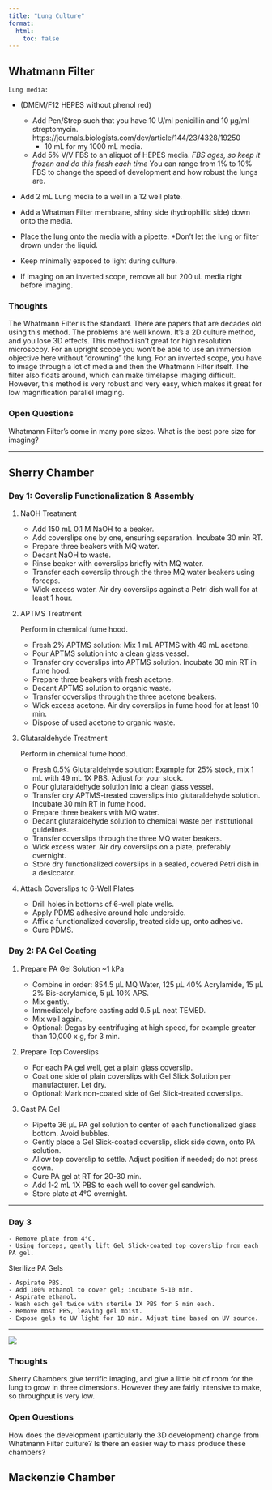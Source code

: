 ```yaml
---
title: "Lung Culture"
format:
  html:
    toc: false
---
```


## Whatmann Filter

	Lung media:
  * (DMEM/F12 HEPES without phenol red)
	* Add Pen/Strep such that you have 10 U/ml penicillin and 10 µg/ml streptomycin.
		https://journals.biologists.com/dev/article/144/23/4328/19250
        * 10 mL for my 1000 mL media.
	*	Add 5% V/V FBS to an aliquot of HEPES media.
        *FBS ages, so keep it frozen and do this fresh each time
        *You can range from 1% to 10% FBS to change the speed of development and how robust the lungs are.

* Add 2 mL Lung media to a well in a 12 well plate.

* Add a Whatman Filter membrane, shiny side (hydrophillic side) down onto the media. 
* Place the lung onto the media with a pipette.
      *Don't let the lung or filter drown under the liquid.

* Keep minimally exposed to light during culture. 

* If imaging on an inverted scope, remove all but 200 uL media right before imaging.

### Thoughts 

The Whatmann Filter is the standard. There are papers that are decades old using this method. The problems are well known. It's a 2D culture method, and you lose 3D effects. This method isn't great for high resolution microsocpy. For an upright scope you won't be able to use an immersion objective here without "drowning" the lung. For an inverted scope, you have to image through a lot of media and then the Whatmann Filter itself. The filter also floats around, which can make timelapse imaging difficult. However, this method is very robust and very easy, which makes it great for low magnification parallel imaging.

### Open Questions 
Whatmann Filter's come in many pore sizes. What is the best pore size for imaging?

---

## Sherry Chamber
### Day 1: Coverslip Functionalization & Assembly

1. NaOH Treatment

    - Add 150 mL 0.1 M NaOH to a beaker.
    - Add coverslips one by one, ensuring separation. Incubate 30 min RT.
    - Prepare three beakers with MQ water.
    - Decant NaOH to waste.
    - Rinse beaker with coverslips briefly with MQ water.
    - Transfer each coverslip through the three MQ water beakers using forceps.
    - Wick excess water. Air dry coverslips against a Petri dish wall for at least 1 hour.

2. APTMS Treatment

    Perform in chemical fume hood.

    - Fresh 2% APTMS solution: Mix 1 mL APTMS with 49 mL acetone.
    - Pour APTMS solution into a clean glass vessel.
    - Transfer dry coverslips into APTMS solution. Incubate 30 min RT in fume hood.
    - Prepare three beakers with fresh acetone.
    - Decant APTMS solution to organic waste.
    - Transfer coverslips through the three acetone beakers.
    - Wick excess acetone. Air dry coverslips in fume hood for at least 10 min.
    - Dispose of used acetone to organic waste.

3. Glutaraldehyde Treatment

    Perform in chemical fume hood.

    - Fresh 0.5% Glutaraldehyde solution: Example for 25% stock, mix 1 mL with 49 mL 1X PBS. Adjust for your stock.
    - Pour glutaraldehyde solution into a clean glass vessel.
    - Transfer dry APTMS-treated coverslips into glutaraldehyde solution. Incubate 30 min RT in fume hood.
    - Prepare three beakers with MQ water.
    - Decant glutaraldehyde solution to chemical waste per institutional guidelines.
    - Transfer coverslips through the three MQ water beakers.
    - Wick excess water. Air dry coverslips on a plate, preferably overnight.
    - Store dry functionalized coverslips in a sealed, covered Petri dish in a desiccator.

4. Attach Coverslips to 6-Well Plates

    - Drill holes in bottoms of 6-well plate wells.
    - Apply PDMS adhesive around hole underside.
    - Affix a functionalized coverslip, treated side up, onto adhesive.
    - Cure PDMS.

### Day 2: PA Gel Coating

1. Prepare PA Gel Solution ~1 kPa

    - Combine in order: 854.5 µL MQ Water, 125 µL 40% Acrylamide, 15 µL 2% Bis-acrylamide, 5 µL 10% APS.
    - Mix gently.
    - Immediately before casting add 0.5 µL neat TEMED.
    - Mix well again.
    - Optional: Degas by centrifuging at high speed, for example greater than 10,000 x g, for 3 min.

2. Prepare Top Coverslips

    - For each PA gel well, get a plain glass coverslip.
    - Coat one side of plain coverslips with Gel Slick Solution per manufacturer. Let dry.
    - Optional: Mark non-coated side of Gel Slick-treated coverslips.

3. Cast PA Gel

    - Pipette 36 µL PA gel solution to center of each functionalized glass bottom. Avoid bubbles.
    - Gently place a Gel Slick-coated coverslip, slick side down, onto PA solution.
    - Allow top coverslip to settle. Adjust position if needed; do not press down.
    - Cure PA gel at RT for 20-30 min.
    - Add 1-2 mL 1X PBS to each well to cover gel sandwich.
    - Store plate at 4°C overnight.

---

### **Day 3**

    - Remove plate from 4°C.
    - Using forceps, gently lift Gel Slick-coated top coverslip from each PA gel.

Sterilize PA Gels

    - Aspirate PBS.
    - Add 100% ethanol to cover gel; incubate 5-10 min.
    - Aspirate ethanol.
    - Wash each gel twice with sterile 1X PBS for 5 min each.
    - Remove most PBS, leaving gel moist.
    - Expose gels to UV light for 10 min. Adjust time based on UV source.



---

![](../assets/SherryChamber.png) 

### Thoughts 
Sherry Chambers give terrific imaging, and give a little bit of room for the lung to grow in three dimensions. However they are fairly intensive to make, so throughput is very low.

### Open Questions 
How does the development (particularly the 3D development) change from Whatmann Filter culture? Is there an easier way to mass produce these chambers?

## Mackenzie Chamber
